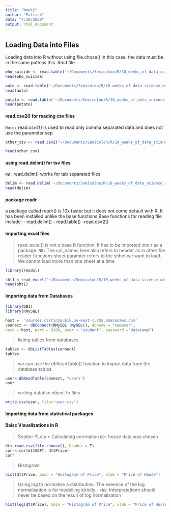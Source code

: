 ```yaml
---
title: "Week2"
author: "Patrick"
date: "7/10/2020"
output: html_document
---
```


## Loading Data into Files
Loading data into R without using file.chose()
In this case, the data must be in the same path as this .Rmd file
```r
who_suicide <- read.table('~/Documents/Semicolon/R/10_weeks_of_data_science_with_R/datasets/data/who_suicide_statistics.csv',sep = ",", header =T)
head(who_suicide)
```
```r
auto <- read.table('~/Documents/Semicolon/R/10_weeks_of_data_science_with_R/datasets/data/auto.txt',sep = ",", header =T)
head(auto)
```
```r
potato <- read.table('~/Documents/Semicolon/R/10_weeks_of_data_science_with_R/datasets/data/potatoes.txt', sep="\t", header=T)
head(potato)
```
#### read.csv2() for reading csv files
`Note:` read.csv2() is used to read only comma separated data and does not use the parameter sep

```r
other_csv <- read.csv2("~/Documents/Semicolon/R/10_weeks_of_data_science_with_R/datasets/data/who_suicide_statistics_semi.csv", header = T)

head(other_csv)
```
#### using read.delim() for tsv files
`NB:` read.delim() works for tab separated files
```r
delim <- read.delim('~/Documents/Semicolon/R/10_weeks_of_data_science_with_R/datasets/data/potatoes.txt', header=F)
head(delim)
```
#### package readr
a package called readr() is 10x faster but it does not come default with R. It has been installed unlike the base functions
Base functions for reading file include:
- read.delim()
- read.table()
-read.csV2()

#### Importing excel files 
> read_excel() is not a base R function. It has to be imported into r as a package.
> `NB:` The col_names here also refers to header as in other file reader functions
> sheet paramter refers to the shhet we want to load. We cannot load more than one sheet at a time

```r
library(readxl)
```
```r
sht1 <-read_excel('~/Documents/Semicolon/R/10_weeks_of_data_science_with_R/datasets/data/Employees.xlsx', col_names = T, sheet = 1)
head(sht1)
```
#### Importing data from Databases
```r
library(DBI)
library(RMySQL)
```

```r
host =  'courses.csrrinzqubik.us-east-1.rds.amazonaws.com' 
connect <- dbConnect(RMySQL::MySQL(), dbname = "tweater",
host = host, port = 3306, user = "student", password ="datacamp")
```
> listing tables from databases

```r
tables <- dbListTables(connect)
tables
```
> we can use the dbReadTable() function to import data from the database tables.

```r
user<-dbReadTable(connect, "users")
user
```

> writing databse object to files

```r
write.csv(user, file='user.csv')
```

#### Importing data from statistical packages


#### Baisc Visualizations in R

> Scatter PLots
>> Calculating correlation `NB:` house data was chosen

```r
dt<-read.csv(file.choose(), header = T)
corr<-cor(dt$SQFT, dt$Price)
corr
```
> Histogram

```r
hist(dt$Price, main = "Histogram of Price", xlab = "Price of House")
```
> Using log to normalise a distribution. The eseence of the log normalisation is for modelling strictly . 
>>`NB`: Interpretationn should never be based on the result of log normalisation

```r
hist(log(dt$Price), main = "Histogram of Price", xlab = "Price of House")
```

